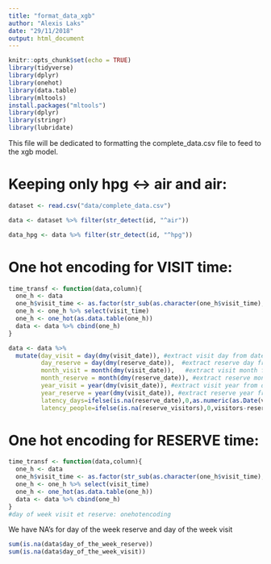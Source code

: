 ```yaml
---
title: "format_data_xgb"
author: "Alexis Laks"
date: "29/11/2018"
output: html_document
---
```


```r
knitr::opts_chunk$set(echo = TRUE)
library(tidyverse)
library(dplyr)
library(onehot)
library(data.table)
library(mltools)
install.packages("mltools")
library(dplyr)
library(stringr)
library(lubridate)
```

This file will be dedicated to formatting the complete_data.csv file to feed to the xgb model.


# Keeping only hpg <-> air and air:

```r
dataset <- read.csv("data/complete_data.csv")
```


```r
data <- dataset %>% filter(str_detect(id, "^air"))
```

```r
data_hpg <- data %>% filter(str_detect(id, "^hpg"))
```


# One hot encoding for VISIT time:

```r
time_transf <- function(data,column){
  one_h <- data
  one_h$visit_time <- as.factor(str_sub(as.character(one_h$visit_time), start = 0, end = 3)) #put visit_time as factor, and only extract the hour for the time: the first two components of the time: ex 19:00:00 will be converted to 19
  one_h <- one_h %>% select(visit_time)
  one_h <- one_hot(as.data.table(one_h))
  data <- data %>% cbind(one_h)
}
```
```r
data <- data %>%
  mutate(day_visit = day(dmy(visit_date)), #extract visit day from date
         day_reserve = day(dmy(reserve_date)),  #extract reserve day from date
         month_visit = month(dmy(visit_date)),   #extract visit month from date
         month_reserve = month(dmy(reserve_date)), #extract reserve month from date
         year_visit = year(dmy(visit_date)), #extract visit year from date
         year_reserve = year(dmy(visit_date)), #extract reserve year from date
         latency_days=ifelse(is.na(reserve_date),0,as.numeric(as.Date(visit_date)-as.Date(reserve_date))), #days between reservation vs visit. if no reservation then will be 0
         latency_people=ifelse(is.na(reserve_visitors),0,visitors-reserve_visitors)) #difference in the number of people from the party between reservation vs visit. if no reservation then will be 0
```

# One hot encoding for RESERVE time:

```r
time_transf <- function(data,column){
  one_h <- data
  one_h$visit_time <- as.factor(str_sub(as.character(one_h$visit_time), start = 0, end = 3))
  one_h <- one_h %>% select(visit_time)
  one_h <- one_hot(as.data.table(one_h))
  data <- data %>% cbind(one_h)
}
#day of week visit et reserve: onehotencoding
```



We have NA's for day of the week reserve and day of the week visit
```r
sum(is.na(data$day_of_the_week_reserve))
sum(is.na(data$day_of_the_week_visit))
```

